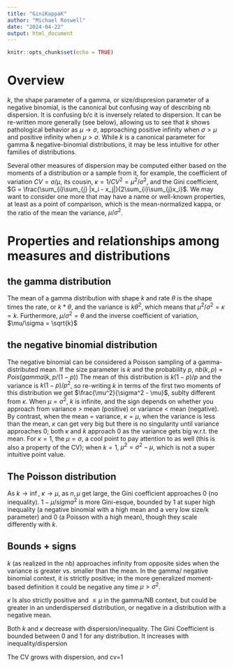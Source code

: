 ```yaml
---
title: "GiniKappaK"
author: "Michael Roswell"
date: "2024-04-22"
output: html_document
---
```


```r
knitr::opts_chunk$set(echo = TRUE)
```
# Overview 

$k$, the shape parameter of a gamma, or size/dispresion parameter of a negative
binomial, is the canonical but confusing way of describing nb dispersion. It is
confusing b/c it is inversely related to dispersion. It can be re-written more
generally (see below), allowing us to see that $k$ shows pathological behavior
as $\mu \to \sigma$, approaching positive infinity when $\sigma > \mu$ and
positive infinity when $\mu > \sigma$. While $k$ is a canonical parameter for
gamma & negative-binomial distributions, it may be less intuitive for other
families of distributions.

Several other measures of dispersion may be computed either based on the moments
of a distribution or a sample from it, for example, the coefficient of variation
$CV = \sigma / \mu$, its cousin, $\kappa = 1/CV^2 = \mu^2/\sigma^2$, and the
Gini coefficient, $G = \frac{\sum_{i}\sum_{j} |x_i -
x_j|}{2\sum_{i}\sum_{j}x_i}$. We may want to consider one more that may have a 
name or well-known properties, at least as a point of comparison, which is the 
mean-normalized kappa, or the ratio of the mean the variance, $\mu/\sigma^2$. 

# Properties and relationships among measures and distributions

## the gamma distribution
The mean of a gamma distribution with shape $k$ and rate $\theta$ is the shape
times the rate, or $k* \theta$, and the variance is $k\theta^2$, which means
that $\mu^2/\sigma^2 = \kappa =k$. Furthermore, $\mu/\sigma^2 = \theta$ and the
inverse coefficient of variation, $\mu/\sigma = \sqrt{k}$

## the negative binomial distribution 
The negative binomial can be considered a Poisson sampling of a
gamma-distributed mean. If the size parameter is $k$ and the probability $p$,
$nb(k, p) = Pois(gamma(k, p/(1-p))$ The mean of this distribution is $k(1-p)/p$
and the variance is $k(1-p)/p^2$, so re-writing $k$ in terms of the first two
moments of this distribution we get $\frac{\mu^2}{\sigma^2 - \mu}$, sublty
different from $\kappa$. When $\mu = \sigma^2$, $k$ is infinite, and the sign
depends on whether you approach from variance > mean (positive) or variance <
mean (negative). By contrast, when the mean = variance, $\kappa = \mu$, when the
variance is less than the mean, $\kappa$ can get very big but there is no
singularity until variance approaches 0; both $\kappa$ and $k$ approach 0 as the
variance gets big w.r.t. the mean. For $\kappa = 1$, the $\mu = \sigma$, a cool
point to pay attention to as well (this is also a property of the CV); when 
$k =1$, $\mu^2 = \sigma^2-\mu$, which is not a super intuitive point value.

## The Poisson distribution
As $k \to \inf$, $\kappa \to \mu$, as $n, \mu$ get large, the Gini coefficient
approaches 0 (no inequality). $1- \mu/sigma^2$ is more Gini-esque, bounded by 1
at super high inequality (a negative binomial with a high mean and a very low
size/k parameter) and 0 (a Poisson with a high mean), though they scale
differently with $k$.

## Bounds + signs
$k$ (as realized in the nb) approaches infinity from opposite sides when the
variance is greater vs. smaller than the mean. In the gamma/ negative binomial
context, it is strictly positive; in the more generalized moment-based
definition it could be negative any time $\mu > \sigma^2$.

$\kappa$ Is also strictly positive and $\leq \mu$ in the gamma/NB context, but
could be greater in an underdispersed distribution, or negative in a
distribution with a negative mean.

Both $k$ and $\kappa$ decrease with dispersion/inequality. The Gini Coefficient
is bounded between 0 and 1 for any distribution. It increases with
inequality/dispersion

The CV grows with dispersion, and cv=1 



